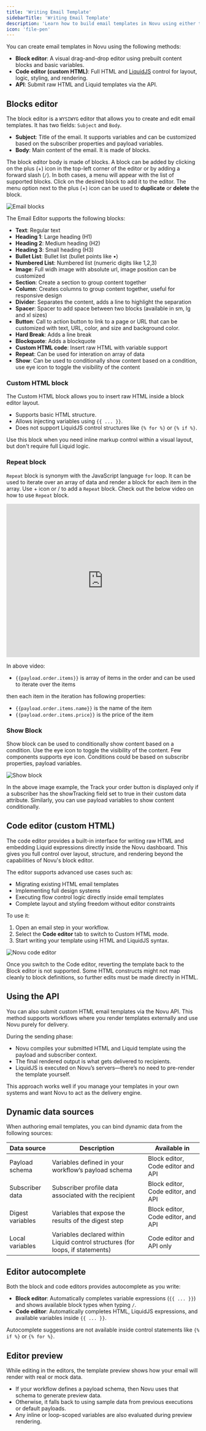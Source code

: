 ```yaml
---
title: 'Writing Email Template'
sidebarTitle: 'Writing Email Template'
description: 'Learn how to build email templates in Novu using either the block editor or code editor with custom HTML'
icon: 'file-pen'
---
```


You can create email templates in Novu using the following methods:

- **Block editor**: A visual drag-and-drop editor using prebuilt content blocks and basic variables.
- **Code editor (custom HTML)**: Full HTML and [LiquidJS](https://liquidjs.com/index.html) control for layout, logic, styling, and rendering.
- **API**: Submit raw HTML and Liquid templates via the API.

## Blocks editor

The block editor is a `WYSIWYG` editor that allows you to create and edit email templates. It has two fields: `Subject` and `Body`.

- **Subject**: Title of the email. It supports variables and can be customized based on the subscriber properties and payload variables.
- **Body**: Main content of the email. It is made of blocks.

The block editor body is made of blocks. A block can be added by clicking on the plus (+) icon in the top-left corner of the editor or by adding a forward slash (`/`). In both cases, a menu will appear with the list of supported blocks. Click on the desired block to add it to the editor. The menu option next to the plus (+) icon can be used to **duplicate** or **delete** the block.

<img
  src="/images/channels-and-providers/email/writing-email-template/email-blocks.gif"
  alt="Email blocks"
/>

The Email Editor supports the following blocks:

- **Text**: Regular text
- **Heading 1**: Large heading (H1)
- **Heading 2**: Medium heading (H2)
- **Heading 3**: Small heading (H3)
- **Bullet List**: Bullet list (bullet points like •)
- **Numbered List**: Numbered list (numeric digits like 1,2,3)
- **Image**: Full widh image with absolute url, image position can be customized
- **Section**: Create a section to group content together
- **Column**: Creates columns to group content together, useful for responsive design
- **Divider**: Separates the content, adds a line to highlight the separation
- **Spacer**: Spacer to add space between two blocks (available in sm, lg and xl sizes)
- **Button**: Call to action button to link to a page or URL that can be customized with text, URL, color, and size and background color.
- **Hard Break**: Adds a line break
- **Blockquote**: Adds a blockquote
- **Custom HTML code**: Insert raw HTML with variable support
- **Repeat**: Can be used for interation on array of data
- **Show**: Can be used to conditionally show content based on a condition, use eye icon to toggle the visibility of the content

### Custom HTML block

The Custom HTML block allows you to insert raw HTML inside a block editor layout.

- Supports basic HTML structure.
- Allows injecting variables using `{{ ... }}`.
- Does not support LiquidJS control structures like `{% for %}` or `{% if %}`.

Use this block when you need inline markup control within a visual layout, but don't require full Liquid logic.

### Repeat block

`Repeat` block is synonym with the JavaScript language `for` loop. It can be used to iterate over an array of data and render a block for each item in the array. Use + icon or / to add a `Repeat` block. Check out the below video on how to use `Repeat` block.

<iframe
  width="100%"
  height="400"
  src="https://www.youtube.com/embed/yC--z0mQ3Bg"
  title="Learn how to use Novu email editor Repeat block"
  frameBorder="0"
  allow="accelerometer; autoplay; clipboard-write; encrypted-media; gyroscope; picture-in-picture; fullscreen"
  allowFullScreen></iframe>

In above video:

- `{{payload.order.items}}` is array of items in the order and can be used to iterate over the items

then each item in the iteration has following properties:

- `{{payload.order.items.name}}` is the name of the item
- `{{payload.order.items.price}}` is the price of the item

### Show Block

Show block can be used to conditionally show content based on a condition. Use the eye icon to toggle the visibility of the content. Few components supports eye icon. Conditions could be based on subscribr properties, payload variables.

<img
  src="/images/channels-and-providers/email/writing-email-template/show-block.gif"
  alt="Show block"
/>

In the above image example, the Track your order button is displayed only if a subscriber has the showTracking field set to true in their custom data attribute. Similarly, you can use payload variables to show content conditionally.

## Code editor (custom HTML)

The code editor provides a built-in interface for writing raw HTML and embedding Liquid expressions directly inside the Novu dashboard. This gives you full control over layout, structure, and rendering beyond the capabilities of Novu's block editor.

The editor supports advanced use cases such as:
- Migrating existing HTML email templates
- Implementing full design systems
- Executing flow control logic directly inside email templates
- Complete layout and styling freedom without editor constraints

To use it:

1. Open an email step in your workflow.
2. Select the **Code editor** tab to switch to Custom HTML mode.
3. Start writing your template using HTML and LiquidJS syntax.

![Novu code editor](/images/channels-and-providers/email/writing-email-template/code-editor.png)

<Callout type='warn'>Once you switch to the Code editor, reverting the template back to the Block editor is not supported. Some HTML constructs might not map cleanly to block definitions, so further edits must be made directly in HTML.</Callout>

## Using the API

You can also submit custom HTML email templates via the Novu API. This method supports workflows where you render templates externally and use Novu purely for delivery.

During the sending phase:

- Novu compiles your submitted HTML and Liquid template using the payload and subscriber context.
- The final rendered output is what gets delivered to recipients.
- LiquidJS is executed on Novu’s servers—there’s no need to pre-render the template yourself.

This approach works well if you manage your templates in your own systems and want Novu to act as the delivery engine.

## Dynamic data sources

When authoring email templates, you can bind dynamic data from the following sources:

| Data source          | Description                                             | Available in              |
| -------------------- | ------------------------------------------------------- | ------------------------- |
| Payload schema   | Variables defined in your workflow’s payload schema     | Block editor, Code editor and API|
| Subscriber data  | Subscriber profile data associated with the recipient   | Block editor, Code editor, and API|
| Digest variables | Variables that expose the results of the digest step | Block editor, Code editor, and API |
| Local variables | Variables declared within Liquid control structures (for loops, if statements)     | Code editor and API only |

## Editor autocomplete

Both the block and code editors provides autocomplete as you write:

- **Block editor**: Automatically completes variable expressions (`{{ ... }}`) and shows available block types when typing `/`.
- **Code editor**: Automatically completes HTML, LiquidJS expressions, and available variables inside `{{ ... }}`.

<Callout>Autocomplete suggestions are not available inside control statements like `{% if %}` or `{% for %}`.</Callout>

## Editor preview

While editing in the editors, the template preview shows how your email will render with real or mock data.

- If your workflow defines a payload schema, then Novu uses that schema to generate preview data.
- Otherwise, it falls back to using sample data from previous executions or default payloads.
- Any inline or loop-scoped variables are also evaluated during preview rendering.